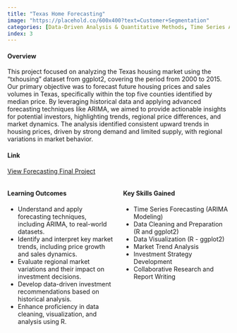 ```yaml
---
title: "Texas Home Forecasting"
image: "https://placehold.co/600x400?text=Customer+Segmentation"
categories: [Data-Driven Analysis & Quantitative Methods, Time Series Analysis, Data Preparation & Transformation, Visualization Exploration & Techniques, Predictive Accuracy, Investment Recommendations, Insights & Recommendations Based on Analytics, Predictive Modeling & Forecasting]
index: 3
---
```


#### **Overview**  
This project focused on analyzing the Texas housing market using the "txhousing" dataset from ggplot2, covering the period from 2000 to 2015. Our primary objective was to forecast future housing prices and sales volumes in Texas, specifically within the top five counties identified by median price. By leveraging historical data and applying advanced forecasting techniques like ARIMA, we aimed to provide actionable insights for potential investors, highlighting trends, regional price differences, and market dynamics. The analysis identified consistent upward trends in housing prices, driven by strong demand and limited supply, with regional variations in market behavior.

#### **Link** 
[View Forecasting Final Project](https://raw.githubusercontent.com/jonnydlt/6400/main/images/6520%20Forecasting%20Final%20Project.docx.pdf)

::: {.columns}
::: {.column width="50%"}
#### **Learning Outcomes**  
- Understand and apply forecasting techniques, including ARIMA, to real-world datasets.
- Identify and interpret key market trends, including price growth and sales dynamics.
- Evaluate regional market variations and their impact on investment decisions.
- Develop data-driven investment recommendations based on historical analysis.
- Enhance proficiency in data cleaning, visualization, and analysis using R.

:::
::: {.column width="50%"}
#### **Key Skills Gained**  
- Time Series Forecasting (ARIMA Modeling)
- Data Cleaning and Preparation (R and ggplot2)
- Data Visualization (R - ggplot2)
- Market Trend Analysis
- Investment Strategy Development
- Collaborative Research and Report Writing
:::
:::